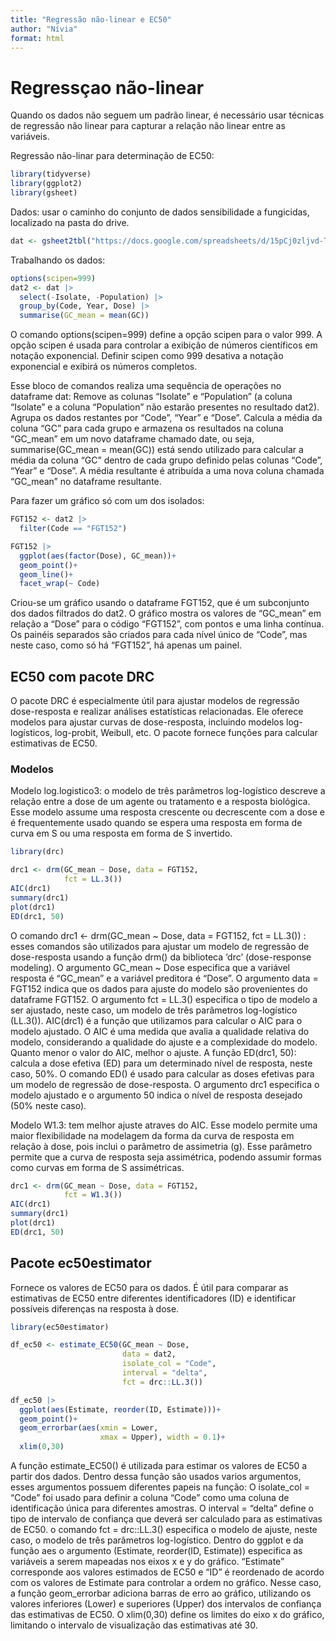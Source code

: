 ```yaml
---
title: "Regressão não-linear e EC50"
author: "Nívia"
format: html
---
```


# Regressçao não-linear

Quando os dados não seguem um padrão linear, é necessário usar técnicas de regressão não linear para capturar a relação não linear entre as variáveis.

Regressão não-linar para determinação de EC50:

```r
library(tidyverse)
library(ggplot2)
library(gsheet)
```

Dados: usar o caminho do conjunto de dados sensibilidade a fungicidas, localizado na pasta do drive.

```r
dat <- gsheet2tbl("https://docs.google.com/spreadsheets/d/15pCj0zljvd-TGECe67OMt6sa21xO8BqUgv4d-kU8qi8/edit#gid=0")
```

Trabalhando os dados:

```r
options(scipen=999)
dat2 <- dat |> 
  select(-Isolate, -Population) |>
  group_by(Code, Year, Dose) |>
  summarise(GC_mean = mean(GC))
```

O comando options(scipen=999) define a opção scipen para o valor 999. A opção scipen é usada para controlar a exibição de números científicos em notação exponencial. Definir scipen como 999 desativa a notação exponencial e exibirá os números completos.

Esse bloco de comandos realiza uma sequência de operações no dataframe dat: Remove as colunas "Isolate" e "Population" (a coluna "Isolate" e a coluna "Population" não estarão presentes no resultado dat2). Agrupa os dados restantes por "Code", "Year" e "Dose". Calcula a média da coluna "GC" para cada grupo e armazena os resultados na coluna "GC_mean" em um novo dataframe chamado date, ou seja, summarise(GC_mean = mean(GC)) está sendo utilizado para calcular a média da coluna "GC" dentro de cada grupo definido pelas colunas "Code", "Year" e "Dose". A média resultante é atribuída a uma nova coluna chamada "GC_mean" no dataframe resultante.

Para fazer um gráfico só com um dos isolados:

```r
FGT152 <- dat2 |>
  filter(Code == "FGT152")

FGT152 |>
  ggplot(aes(factor(Dose), GC_mean))+
  geom_point()+
  geom_line()+
  facet_wrap(~ Code)
```

Criou-se um gráfico usando o dataframe FGT152, que é um subconjunto dos dados filtrados do dat2. O gráfico mostra os valores de "GC_mean" em relação a "Dose" para o código "FGT152", com pontos e uma linha contínua. Os painéis separados são criados para cada nível único de "Code", mas neste caso, como só há "FGT152", há apenas um painel.

## EC50 com pacote DRC

O pacote DRC é especialmente útil para ajustar modelos de regressão dose-resposta e realizar análises estatísticas relacionadas. Ele oferece modelos para ajustar curvas de dose-resposta, incluindo modelos log-logísticos, log-probit, Weibull, etc. O pacote fornece funções para calcular estimativas de EC50.

### Modelos

Modelo log.logistico3: o modelo de três parâmetros log-logístico descreve a relação entre a dose de um agente ou tratamento e a resposta biológica. Esse modelo assume uma resposta crescente ou decrescente com a dose e é frequentemente usado quando se espera uma resposta em forma de curva em S ou uma resposta em forma de S invertido.

```r
library(drc)

drc1 <- drm(GC_mean ~ Dose, data = FGT152,
            fct = LL.3())
AIC(drc1)
summary(drc1)
plot(drc1)
ED(drc1, 50)

```

O comando drc1 \<- drm(GC_mean \~ Dose, data = FGT152, fct = LL.3()) : esses comandos são utilizados para ajustar um modelo de regressão de dose-resposta usando a função drm() da biblioteca 'drc' (dose-response modeling). O argumento GC_mean \~ Dose especifica que a variável resposta é "GC_mean" e a variável preditora é "Dose". O argumento data = FGT152 indica que os dados para ajuste do modelo são provenientes do dataframe FGT152. O argumento fct = LL.3() especifica o tipo de modelo a ser ajustado, neste caso, um modelo de três parâmetros log-logístico (LL.3()). AIC(drc1) é a função que utilizamos para calcular o AIC para o modelo ajustado. O AIC é uma medida que avalia a qualidade relativa do modelo, considerando a qualidade do ajuste e a complexidade do modelo. Quanto menor o valor do AIC, melhor o ajuste. A função ED(drc1, 50): calcula a dose efetiva (ED) para um determinado nível de resposta, neste caso, 50%. O comando ED() é usado para calcular as doses efetivas para um modelo de regressão de dose-resposta. O argumento drc1 especifica o modelo ajustado e o argumento 50 indica o nível de resposta desejado (50% neste caso).

Modelo W1.3: tem melhor ajuste atraves do AIC. Esse modelo permite uma maior flexibilidade na modelagem da forma da curva de resposta em relação à dose, pois inclui o parâmetro de assimetria (g). Esse parâmetro permite que a curva de resposta seja assimétrica, podendo assumir formas como curvas em forma de S assimétricas.

```r
drc1 <- drm(GC_mean ~ Dose, data = FGT152,
            fct = W1.3())
AIC(drc1)
summary(drc1)
plot(drc1)
ED(drc1, 50)
```

## Pacote ec50estimator

Fornece os valores de EC50 para os dados. É útil para comparar as estimativas de EC50 entre diferentes identificadores (ID) e identificar possíveis diferenças na resposta à dose.

```r
library(ec50estimator)

df_ec50 <- estimate_EC50(GC_mean ~ Dose,
                         data = dat2,
                         isolate_col = "Code",
                         interval = "delta",
                         fct = drc::LL.3())

df_ec50 |>
  ggplot(aes(Estimate, reorder(ID, Estimate)))+
  geom_point()+
  geom_errorbar(aes(xmin = Lower,
                    xmax = Upper), width = 0.1)+
  xlim(0,30)
```

A função estimate_EC50() é utilizada para estimar os valores de EC50 a partir dos dados. Dentro dessa função são usados varios argumentos, esses argumentos possuem diferentes papeis na função: O isolate_col = "Code" foi usado para definir a coluna "Code" como uma coluna de identificação única para diferentes amostras. O interval = "delta" define o tipo de intervalo de confiança que deverá ser calculado para as estimativas de EC50. o comando fct = drc::LL.3() especifica o modelo de ajuste, neste caso, o modelo de três parâmetros log-logístico. Dentro do ggplot e da função aes o argumento (Estimate, reorder(ID, Estimate)) especifica as variáveis a serem mapeadas nos eixos x e y do gráfico. "Estimate" corresponde aos valores estimados de EC50 e "ID" é reordenado de acordo com os valores de Estimate para controlar a ordem no gráfico. Nesse caso, a função geom_errorbar adiciona barras de erro ao gráfico, utilizando os valores inferiores (Lower) e superiores (Upper) dos intervalos de confiança das estimativas de EC50. O xlim(0,30) define os limites do eixo x do gráfico, limitando o intervalo de visualização das estimativas até 30.

